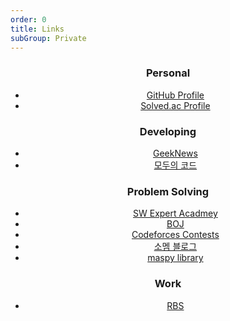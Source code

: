 ```yaml
---
order: 0
title: Links
subGroup: Private
---
```


<Header />

### Personal

- [GitHub Profile](https://github.com/Readiz)
- [Solved.ac Profile](https://solved.ac/profile/readiz)

### Developing

- [GeekNews](https://news.hada.io/)
- [모두의 코드](https://modoocode.com/)

### Problem Solving

- [SW Expert Acadmey](https://out.swexpertacademy.samsung.com/)
- [BOJ](https://www.acmicpc.net/)
- [Codeforces Contests](https://codeforces.com/contests)
- [소멤 블로그](https://infossm.github.io/)
- [maspy library](https://maspypy.github.io/library/)

### Work

- [RBS](https://www.secrbs.net/)
